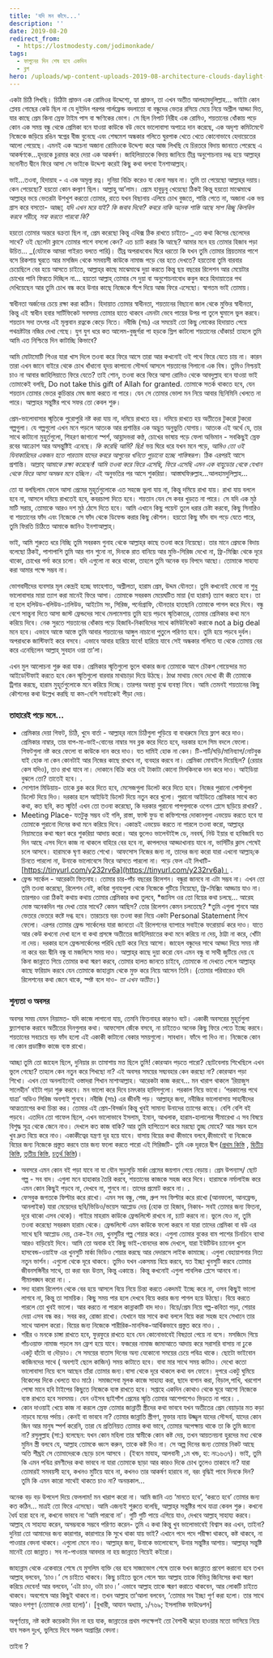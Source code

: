 ```yaml
---
title: 'যদি মন কাঁদে...'
description: ''
date: 2019-08-20
redirect_from:
  - https://lostmodesty.com/jodimonkade/
tags:
  - ফাগুনের দিন শেষ হবে একদিন
  - ব্লগ
hero: /uploads/wp-content-uploads-2019-08-architecture-clouds-daylight-711935-1.jpg
---
```


একটা চিঠি লিখছি। চিঠিটা প্রাক্তন এক রোমিওর উদ্দেশ্যে, হ্যা প্রাক্তন, তা এখন অতীত আলহামদুলিল্লাহ... ভাইটা কোন প্লেবয় গোছের কেউ ছিল না যে দুইদিন পরপর গার্লফ্রেন্ড বদলাতো বা বন্ধুদের ভেতর রসিয়ে মেয়ে নিয়ে অশ্লীল আড্ডা দিত, যার কাছে প্রেম কিনা স্রেফ টাইম পাস বা ক্ষণিকের ভোগ। সে ছিল নিপাট নিরীহ এক রোমিও, শয়তানের ধোঁকায় পড়ে কোন এক সময় বন্ধু থেকে প্রেমিকা বনে যাওয়া কাউকে বউ ভেবে ভালোবাসা অপাত্রে দান করেছে, এক অদৃশ্য কমিটমেন্টে নিজেকে জড়িয়ে রঙিন স্বপ্নের বীজ বুনেছে এবং শেষমেশ অন্ধকার গলিতে ঘুরপাক খেতে খেতে কোনোভাবে হেদায়েতের আলো পেয়েছে। এমনই এক অচেনা অজানা রোমিওকে উদ্দেশ্য করে আজ লিখছি যে চিরতরে বিদায় জানাতে পেরেছে এ আকর্ষণকে...হৃদয়কে চুরমার করে দেয়া এক আকর্ষণ। জাহিলিয়াতকে বিদায় জানিয়ে তীব্র অনুশোচনায় দগ্ধ হয়ে আল্লাহ্‌র মনোনীত দ্বীনে ফিরে আসা সে ভাইকে উদ্দেশ্য করেই কিছু কথা বলবো ইনশাআল্লাহ্‌।

ভাই...তওবা, হিদায়াহ - এ এক অমূল্য রত্ন। দুনিয়া বিক্রি করেও যা কেনা সম্ভব না। তুমি তা পেয়েছো আল্লাহ্‌র দয়ায়। কেন পেয়েছো? হয়তো কোন কল্যাণ ছিল। আল্লাহু আ’লাম। প্রেমে হাবুডুবু খেয়েছো ঠিকই কিন্তু হয়তো মাঝেমাঝে আল্লাহ্‌র ভয়ে ভেতরটা উশখুশ করতো তোমার, রাতে যখন বিছানায় এলিয়ে চোখ বুজতে, শান্তি পেতে না, অজানা এক ভয় গ্রাস করে বসতো- _আচ্ছা, যদি এখন মরে যাই? কি জবাব দিবো? কবরে নাকি অনেক শাস্তি আছে সাপ বিচ্ছু কিলবিল করবে শরীরে, সহ্য করতে পারবো কি?_

হয়তো তোমার অন্তরে বক্রতা ছিল না, প্রেম করেছো কিন্তু এথিক্স ঠিক রাখতে চাইতে- _এত কথা কিসের ছেলেদের সাথে? ওই ছেলেটা ক্লাসে তোমার পাশে বসলো কেন? এত চ্যাট করার কি আছে? আমার মনে হয় তোমার হিজাব পড়া উচিত... _(যেটাকে আমরা গাইরত বলতে পারি)। তীব্র অপরাধবোধ ঘিরে ধরতো কি যখন তুমি তোমার প্রিয়তমার পাশে বসে রিকশায় ঘুরতে আর মসজিদ থেকে সমবয়সী কাউকে নামাজ পড়ে বের হতে দেখতে? হয়তোবা তুমি বারবার চেয়েছিলে বের হয়ে আসতে চাইতে, আল্লাহ্‌র কাছে মাঝেমাঝে দুয়া করতে কিন্তু ছয় বছরের রিলেশন আর মেয়েটার চোখের পানি ফিরতে দিচ্ছিল না... হয়তো আল্লাহ্‌ তোমার সে দুয়া বা অনুশোচনাবোধ কবুল করে হিদায়াতের পথ দেখিয়েছেন আর তুমি চোখ বন্ধ করে উনার কাছে নিজেকে সঁপে দিয়ে আজ ফিরে এসেছো। স্বাগতম ভাই তোমায়।

স্বাধীনতা অর্জনের চেয়ে রক্ষা করা কঠিন। হিদায়াত তোমার স্বাধীনতা, শয়তানের বিছানো জাল থেকে মুক্তির স্বাধীনতা, কিন্তু এই স্বাধীন হবার সার্টিফিকেট সবসময় তোমার হাতে থাকবে এমনটা ভেবে পায়ের উপর পা তুলে ঘুমালে ভুল করবে। শয়তান সদা তৎপর এই মূল্যবান রত্নকে কেড়ে নিতে। নবীজি (সাঃ) এর সময়েই তো কিছু লোকের হিদায়াত পেয়ে পথভ্রষ্টটার নজির দেখা গেছে। যুগ যুগ ধরে কত আলেম-বুজুর্গরা পা হড়কে স্লিপ কাটলো শয়তানের ধোঁকায়! তাহলে তুমি আমি এত নিশ্চিন্তে দিন কাটাচ্ছি কিভাবে?

আমি মোটামোটি শিওর যারা খাস দিলে তওবা করে ফিরে আসে তারা আর কখনোই ওই পথে ফিরে যেতে চায় না। কারন তারা এখন জানে বাইরে থেকে চোখ ধাঁধানো হৃদয় কাপানো সৌন্দর্য আসলে শয়তানের গিলানো এক বিষ। তুমিও নিশ্চয়ই চাও না আবার জাহিলিয়াতে ফিরে যেতে? তাই শোন, তওবা করে ফিরে আসা রোমিও থেকে আবদুল্লাহ বনে যাওয়া ভাই তোমাকেই বলছি, Do not take this gift of Allah for granted. তোমাকে সতর্ক থাকতে হবে, যেন শয়তান তোমার ভেতর কুচিন্তার মেঘ জমা করতে না পারে। যেন সে তোমার ভোলা মন নিয়ে আবার ছিনিমিনি খেলতে না পারে। আল্লাহর সন্তুষ্টির পথে সফর তো কেবল শুরু।

প্রেম-ভালোবাসার স্মৃতিকে পুরোপুরি নষ্ট করা যায় না, দমিয়ে রাখতে হয়। দমিয়ে রাখতে হয় অতীতের টুকরো টুকরো গল্পগুলা। যে গল্পগুলো এখন মনে পড়লে আতংক আর প্রশান্তির এক অদ্ভুত অনুভুতি যোগায়। আতংক এই অর্থে যে, তার সাথে কাটানো মুহুর্তগুলো, শিহরণ জাগানো স্পর্শ, আহ্লাদভরা কণ্ঠ, চোখের ভাষায় পড়ে ফেলা অভিমান - সবকিছুই স্রেফ রবের আক্রোশ আর অসন্তুষ্টিই এনেছে। _কি করেছি আমি? ছিঃ!_ ভয় ঘিরে ধরে যখন মনে পড়ে, _আমিও তো ওই যিনাকারিদের একজন হতে পারতাম যাদের কবরে আগুনের খনিতে পুড়ানো হচ্ছে শাস্তিস্বরূপ_। ঠিক এরপরই আসে প্রশান্তি। _আল্লাহ্‌ আমাকে রক্ষা করেছেন! আমি তওবা করে ফিরে এসেছি, ফিরে এসেছি এমন এক বাহুডোর থেকে যেখান থেকে ফিরে আসা অসম্ভব মনে হচ্ছিল।_ এই অনুভতির পর আসে শুকরিয়া। আস্তাঘফিরুল্লাহ...আলহামদুলিল্লাহ...

তো যা বলছিলাম ফেলে আসা প্রেমের মুহূর্তগুলোকে এত সহজে ভুলা যায় না, কিন্তু দমিয়ে রাখা যায়। রাখা যায় বললে হবে না, আসলে দমিয়ে রাখতেই হবে, কবরচাপা দিতে হবে। শয়তান যেন সে কবর খুড়তে না পারে। সে যদি এক মুঠ মাটি সরায়, তোমাকে আরও দশ মুঠ ঠেসে দিতে হবে। আমি এখানে কিছু পয়েন্ট তুলে ধরার চেষ্টা করবো, কিছু সিনারিও বা শয়তানের ফাঁদ এবং নিজেকে সে ফাঁদ থেকে ডিফেন্ড করার কিছু কৌশল। হয়তো কিছু ফাঁদ বাদ পড়ে যেতে পারে, তুমি ফিরতি চিঠিতে আমাকে জানিও ইনশাআল্লাহ্‌।

ভাই, আমি শুরুতে ধরে নিচ্ছি তুমি সবরকম গুনাহ থেকে আল্লাহ্‌র কাছে তওবা করে নিয়েছো। তার মানে প্রেমকে বিদায় বলেছো ঠিকই, পাশাপাশি তুমি আর গান শুনো না, দিনকে রাত বানিয়ে আর মুভি-সিরিজ দেখো না, ফ্রি-মিক্সিং থেকে দূরে থাকো, চোখের পর্দা করে চলো। যদি এগুলো না করে থাকো, তাহলে তুমি অনেক বড় বিপদে আছো। তোমাকে সাহায্য করা আমার পক্ষে সম্ভব না।

ভোগবাদীদের ব্যবসার মূল কেন্দ্রই হচ্ছে ফাহেশাত, অশ্লীলতা, হারাম প্রেম, উদ্দম যৌনতা। তুমি কখনোই ভেবো না শুধু ভালোবাসার মায়া ত্যাগ করা মানেই ফিরে আসা। তোমাকে সবরকম মেয়েঘটিত মায়া (যা হারাম) ত্যাগ করতে হবে। তা না হলে হলিউড-বলিউড-ঢালিউড, আইটেম সং, সিরিজ, পর্নোগ্রাফি, যৌনতার হাতছানি তোমাকে পাগল করে দিবে। বন্ধু বেশে সান্ত্বনা দিতে আসা জাস্ট ফ্রেন্ডদের সাথে মেলামেশায় তুমি হয়ে পড়বে স্মৃতিকাতর, তোমার প্রেমিকার কথা মনে করিয়ে দিবে। নেক সুরতে শয়তানের ধোঁকায় পড়ে হিজাবি-নিকাবিদের সাথে কমিউনিকেট করাকে not a big deal মনে হবে। এভাবে আস্তে আস্তে তুমি আবার শয়তানের আঙ্গুল নাচানো পুতুলে পরিণত হবে। তুমি হয়ে পড়বে দুর্বল। অপরাধকে জাস্টিফাই করে বসবে। এভাবে আবার হারিয়ে যাবে! হারিয়ে যাবে সেই অন্ধকার গলিতে যা থেকে তোমায় বের করে এনেছিলেন আল্লাহ্‌ সুবহান ওয়া তা’লা।

এখন মুল আলোচনা শুরু করা যাক। প্রেমিকার স্মৃতিগুলো ভুলে থাকার জন্য তোমাকে আগে চৌকশ গোয়েন্দার মত আইডেন্টিফাই করতে হবে কেন স্মৃতিগুলো বারবার মাথাচাড়া দিয়ে উঠছে। ঠাণ্ডা মাথায় ভেবে দেখো কী কী তোমাকে ট্রিগার করছে, হারাম মুহূর্তগুলোকে মনে করিয়ে দিচ্ছে। তারপর অবস্থা বুঝে ব্যবস্থা নিবে। আমি তেমনই শয়তানের কিছু কৌশলের কথা উল্লেখ করছি যা কম-বেশি সবাইকেই পীড়া দেয়।

### তাহারেই পড়ে মনে...

- প্রেমিকার দেয়া গিফট, চিঠি, খুদে বার্তা - আল্লাহ্‌র নামে চিঠিগুলা পুড়িয়ে বা বাথরুমে নিয়ে ফ্লাশ করে দাও। প্রেমিকার নাম্বার, তার বাপ-মা-ভাই-বোনের নাম্বার সব ব্লক করে দিতে হবে, দরকার হলে সিম বদলে ফেলো। গিফটগুলা নষ্ট করে ফেলো বা কাউকে দান করে দাও। যত দামিই হোক না কেন। টি-শার্ট/ঘড়ি/মানিব্যাগ/নোটবুক যাই হোক না কেন কোনটাই আর নিজের কাছে রাখবে না, ব্যবহার করবে না। প্রেমিকা মোবাইল দিয়েছিল? (রেয়ার কেস যদিও), তাও রাখা যাবে না। দোকানে বিক্রি করে ওই টাকাটা কোনো মিসকিনকে দান করে দাও। আইডিয়া বুঝলে তো? তাতেই হবে। .
- সোশ্যাল মিডিয়ায়- তাকে ব্লক করে দিতে হবে, মেসেজগুলা ডিলেট করে দিতে হবে। নিজের পুরানো পোস্টগুলা ডিলেট দিয়ে দিও। দরকার হলে আইডিই ডিলেট দিয়ে নতুন করে খুলো। পুরানো আইডিতে প্রেমিকার সাথে কত কথা, কত ছবি, কত স্মৃতি! এখন তো তওবা করেছো, কি দরকার পুরানো পাপগুলাকে ওপেন প্লেসে ছড়িয়ে রাখার? .
- Meeting Place- যতটুকু সম্ভব ওই গলি, রাস্তা, ফাস্ট ফুড বা কফিশপের দোকানগুলা এভয়েড করতে হবে যা তোমাকে পুরানো দিনের কথা মনে করিয়ে দিবে। একান্তই এভয়েড করতে না পারলে তওবা করো, আল্লাহ্‌র নিয়ামতের কথা স্মরণ করে শুকরিয়া আদায় করো। আর ভুলেও ভালেন্টাইন্স ডে, নববর্ষ, নিউ ইয়ার বা হাবিজাবি যত দিন আছে এসব দিনে কাজ না থাকলে বাহিরে বের হবে না, কাপলদের আড্ডাখানায় যাবে না, ভার্সিটির ক্লাস শেষেই চলে আসবে। হারামকে ঘৃণা করতে শেখো। আফসোস নিজের জন্য না, তাদের জন্য করো যারা এখনো আল্লাহ্‌কে চিনতে পারলো না, উনাকে ভালোবেসে ফিরে আসতে পারলো না। পড়ে ফেল এই লিখাটি- [https://tinyurl.com/y232rv6a](https://tinyurl.com/y232rv6a)। .
- ফ্রেন্ড সার্কেল - আরেকটা ফিতনাহ। তোমার চার-পাঁচ বছরের রিলেশন। বন্ধুরা জানবে না এটা সম্ভব না। এখন তো তুমি তওবা করেছো, রিলেশন নেই, কবিরা গুনাহগুলা থেকে নিজেকে গুটিয়ে নিয়েছো, ফ্রি-মিক্সিং আড্ডায় যাও না। তারপরও ওরা ঠিকই কথায় কথায় তোমার প্রেমিকার কথা তুলবে, *জানিস ওর তো বিয়ের কথা চলছে... আরেহ দোস্ত অনেকদিন পর দেখা তোর সাথে? কেমন আছিস? তোর রিলেশন কেমন চলতেছে? *তুমি এগুলা শুনবে আর ভেতরে ভেতরে কষ্টে দগ্ধ হবে। তারচেয়ে বরং তওবা করা নিয়ে একটা Personal Statement লিখে ফেলো। এরপর তোমার ফ্রেন্ড সার্কেলের যারা জানতো এই রিলেশনের ব্যাপারে সবাইকে ফরোয়ার্ড করে দাও। যাতে আর কেউ কখনো দেখা হলে বা কথা প্রসঙ্গে অতীতের জাহিলিয়াতের কথা মনে করিয়ে না দেয়, ঠাট্টা না করে, খোঁটা না দেয়। দরকার হলে ফ্রেন্ডসার্কেলের পরিধি ছোট করে নিয়ে আসো। জাহেল বন্ধুদের সাথে আড্ডা দিয়ে সময় নষ্ট না করে বরং দ্বীনি বন্ধু বা মজলিসে সময় দাও। আল্লাহ্‌র কাছে দুয়া করো যেন এমন বন্ধু বা সাথী জুটিয়ে দেয় যে কিনা জান্নাতে গিয়ে তোমার কথা স্মরণ করবে, তোমার হালত জানতে চাইবে, তোমাকে না দেখতে পেলে আল্লাহ্‌র কাছে ফরিয়াদ করবে যেন তোমাকে জাহান্নাম থেকে মুক্ত করে নিয়ে আসেন তিনি। (তোমার পরিবারেও যদি রিলেশনের কথা জেনে থাকে, স্পষ্ট বলে দাও- _তা এখন অতীত_।)

### শুন্যতা ও অবসর

অবসর সময় যেমন নিয়ামত- যদি কাজে লাগানো যায়, তেমনি ফিতনাহর কারণও বটে। একাকী অবসরের মুহূর্তগুলা ফ্ল্যাশব্যাক করাবে অতীতের দিনগুলার কথা। আফসোস জেঁকে বসবে, না চাইতেও অনেক কিছু ফিরে পেতে ইচ্ছে করবে। শয়তানের সবচেয়ে বড় ফাঁদ হলো এই একাকী কাটানো বেকার সময়গুলো। সাবধান। ফাঁদে পা দিও না। নিজেকে কোন না কোন প্রডাক্টিভ কাজে ব্যস্ত রাখো।

আচ্ছা তুমি তো জাহেল ছিলে, দুনিয়ার রং তামাশায় মত্ত ছিলে তুমি! কোরআন পড়তে পারো? ছোটবেলায় শিখেছিলে এখন ভুলে গেছো? তাহলে কেন নতুন করে শিখছো না? এই অবসর সময়ের সদ্ব্যবহার কেন করছো না? কোরআন পড়া শিখো। এখন তো অনলাইনেই ওস্তাদরা শিখান মাশাআল্লাহ। আরেকটা কাজ করবে... মন খারাপ থাকলে ‘রিয়াজুস সালেহীন’ বইটা পড়া শুরু করবে। মন ভালো করে দিবে চমৎকার হাদিসগুলো। পরকাল নিয়ে ভাবো। ‘পরকালের পথে যাত্রা’ অডিও সিরিজ অবশ্যই শুনবে। নবীজি (সাঃ) এর জীবনী পড়। আল্লাহ্‌র জন্য, নবীজির ভালোবাসায় সাহাবীদের আত্মত্যাগের কথা চিন্তা কর। তোমার এই প্রেম-বিসর্জন কিন্তু খুবই সামান্য উনাদের ত্যাগের কাছে। বেশি বেশি বই পড়বে। এতদিন তো গাফেল ছিলে, এখন ভালোভাবে ইসলাম, ইমান, আখলাক, হারাম-হালালের সীমারেখা এ সব বিষয়ে বিশুদ্ধ সূত্র থেকে জেনে নাও। দেখলে কত কাজ বাকি? আর তুমি হাপিত্যেশ করে মরছো তুচ্ছ মোহে? আর সম্ভব হলে খুব দ্রুত বিয়ে করে নাও। একাকীত্বের যন্ত্রণা দূর হয়ে যাবে। বাসায় বিয়ের কথা কীভাবে বলবে,কীভাবেই বা নিজেকে বিয়ের জন্য নিজেকে প্রস্তুত করবে তার জন্য ফলো করতে পারো এই সিরিজটি- তুমি এক দূরতর দ্বীপ ([প্রথম কিস্তি](https://lostmodesty.com/2019/02/durotordip1/) , [দ্বিতীয় কিস্তি](https://cms.lostmodesty.com/2019/02/durotordip2/), [তৃতীয় কিস্তি](https://cms.lostmodesty.com/2019/03/durotordip3/), [চতুর্থ কিস্তি](https://cms.lostmodesty.com/2019/03/durotordip4/))।

- অবসরে এমন কোন বই পড়া যাবে না যা যৌন সুড়সুড়ি মার্কা প্রেমের জয়গান গেয়ে বেড়ায়। প্রেম উপন্যাস/ ছোট গল্প - সব বাদ। এগুলা মনে হাহাকার তৈরি করবে, শয়তানের কাজকে সহজ করে দিবে। হারামকে নর্মালাইজ করে এমন কোন কিছুই পড়বে না, দেখবে না, শুনবে না। তাদের প্রমোট করবে না। .
- ফেসবুক জগতকে ফিল্টার করে রাখো। এমন সব বন্ধু, পেজ, গ্রুপ সব ফিল্টার করে রাখো (আনফলো, আনফ্রেন্ড, আনলাইক) যারা মেয়েদের ছবি/ভিডিও/ভয়েস আপ্লোড দেয় (হোক তা হিজাব, নিকাব- সবই তোমার জন্য ফিতনা, দূরে থাকো এসব থেকে)। গাইরে মাহরাম কাউকে ফ্রেন্ডলিস্টে রাখবে না, চ্যাট করবে না। ভুলে যেও না, তুমি তওবা করেছো সবরকম হারাম থেকে। ফ্রেন্ডলিস্টে এমন কাউকে ফলো করবে না যারা তাদের প্রেমিকা বা বউ এর সাথে ছবি আপ্লোড দেয়, চেক-ইন দেয়, খুনসুটির গল্প শেয়ার করে। এগুলা তোমার বুকের বাম পাশের চিনচিনে ব্যাথা আরও বাড়িয়েই দিবে। আমি তো অবাক হই কিছু ভাই-বোনদের কান্ড দেখলে, যারা ইউটিউব চ্যানেল খুলে হাসবেন্ড-ওয়াইফ এর খুনসুটি মার্কা ভিডিও শেয়ার করছে আর দেদারসে লাইক কামাচ্ছে। এগুলা বেহায়াপনার নিত্য নতুন ভার্শন। এগুলো থেকে দূরে থাকবে। তুমিও যখন একসময় বিয়ে করবে, যত ইচ্ছা খুনসুটি করবে তোমার জীবনসঙ্গিনীর সাথে, তা করা বরং উত্তম, কিন্তু একান্তে। কিন্তু কখনোই এগুলা পাবলিক প্লেসে আনবে না। সীমালঙ্ঘন করো না। .
- সদ্য হারাম রিলেশন থেকে বের হয়ে আসলে বিয়ে নিয়ে চিন্তা করতে একদমই ইচ্ছে করে না, ওসব কিছুই ভালো লাগবে না, কিন্তু তা সাময়িক। কিছু সময় পার হলে দেখবে বিয়ে করার জন্য পাগল হয়ে উঠছো। বিয়ে করতে পারলে তো খুবই ভালো। আর করতে না পারলে কান্নাকাটি বাদ দাও। বিয়ে/প্রেম নিয়ে গল্প-কবিতা পড়া, শেয়ার দেয়া এসব বন্ধ কর। সবর কর, রোজা রাখো। যেখানে যার সাথে কথা বললে বিয়ে করা সহজ হবে সেখানে তার সাথে আলাপ করো। বিয়ের জন্য নিজেকে শারীরিক-মানসিক-আর্থিকভাবে প্রস্তুত করে নাও। .
- শরীর ও মনকে চাঙ্গা রাখতে হবে, ফুরফুরে রাখতে হবে যেন কোনোভাবেই বিষণ্ণতা পেয়ে না বসে। মসজিদে গিয়ে পাঁচওয়াক্ত নামাজ পড়লে মন ফ্রেশ হয়ে যাবে। ফজরের নামাজ জামাআতে আদায় করে সরাসরি বাসায় না ঢুকে একটু হাঁটো বা দৌড়াও। সে সময়ের বাতাস দিনের অন্য যেকোনো সময়ের চেয়ে পবিত্র থাকে। ছোটো ভাইবোন কাজিনদের সাথে ( অবশ্যই ছেলে কাজিন) সময় কাটাতে হবে। বাবা মার সাথে সময় কাটাও। দেখো কতো ভালোবাসা নিয়ে বসে আছেন তাঁরা তোমার জন্য।বাসা থেকে দূরে থাকলে কথা বল ফোনে। দুপরে একটু ঘুমিয়ে বিকেলের দিকে খেলতে যাও মাঠে। সমাজসেবা মূলক কাজে সাহায্য করা, ছাদে বাগান করা, বিড়াল,পাখি, খরগোশ পোষা মানে হবি টাইপের কিছুতে নিজেকে ব্যস্ত রাখতে হবে। সপ্তাহে একদিন কোথাও থেকে ঘুরে আসো নিজেকে ব্যস্ত রাখতে হবে সবসময়। যেন ওইসব ছাইপাঁশ প্রেমের স্মৃতি তোমার আশেপাশেও ভিড়তে না পারে। .
- কোন দাওয়াই খেয়ে কাজ না করলে স্রেফ তোমার জান্নাতী স্ত্রীদের কথা ভাববে যখন অতীতের প্রেম বেয়াড়ার মত কড়া নাড়বে মনের পর্দায়। কেনই বা ভাববে না? তোমার জান্নাতি স্ত্রীগণ, মুক্তার ন্যায় উজ্জ্বল যাদের সৌন্দর্য, যাদের কোন জিন আর মানুষ স্পর্শ করেনি, তারা যে প্রতিনিয়ত তোমার কথা ভাবে, তোমার অপেক্ষায় থাকে তা কি তুমি জানো না? রসুলুল্লাহ (সা:) বলেছেন: যখন কোন মহিলা তার স্বামীকে কোন কষ্ট দেয়, তখন আয়তনয়না হুরদের মধ্য থেকে মুমিন স্ত্রী বলবে যে, আল্লাহ তোমকে ধ্বংস করুন, তাকে কষ্ট দিও না। সে অল্প দিনের জন্য তোমার নিকট আছে অতি শীঘ্রই সে তোমাদেরকে ছেড়ে চলে আসবে । (ইবনে মাযাহ, আলবানী ,১ম খন্ড, হা: নং১৬৩৭)। ভাই, তুমি কি এমন পবিত্র রমণীদের কথা ভাববে না যারা তোমাকে ছাড়া আর কারও দিকে চোখ তুলেও তাকাবে না? যারা তোমারই সমবয়সী হবে, কখনও মুটিয়ে যাবে না, কখনও তার আকর্ষণ হারাবে না, বরং বৃদ্ধিই পাবে দিনকে দিন? তুমি কি এমন কারো সাথেই থাকতে চাও না? অনন্তকাল...

অনেক বড় বড় উপদেশ দিয়ে ফেললাম! মন খারাপ করো না। আমি জানি এত ‘মানতে হবে’, ‘করতে হবে’ তোমার জন্য কত কঠিন... মাত্রই তো ফিরে এসেছো। আমি এজন্যই শুরুতে বলেছি, আল্লাহ্‌র সন্তুষ্টির পথে যাত্রা কেবল শুরু। কখনো ধৈর্য হারা হবে না, কখনো ভাববে না ‘আমি পারবো না’। গুটি গুটি পায়ে এগিয়ে যাও, দেখবে আল্লাহ্‌ সাহায্য করবে। আল্লাহ্‌ যে সাহায্য করেন, অসম্ভবকে সম্ভবে পরিণত করেন- তুমি এ কথা কিন্তু খুব ভালোভাবেই বিশ্বাস কর এখন, তাইনা? দুনিয়া তো আমাদের জন্য কারাগার, কারাগারে কি সুখে থাকা যায় ভাই? এখানে পদে পদে পরীক্ষা থাকবে, কষ্ট থাকবে, না পাওয়ার বেদনা থাকবে। এগুলো মেনে নাও। আল্লাহ্‌র জন্য, উনাকে ভালোবেসে, উনার সন্তুষ্টির আশায়। আল্লাহ্‌র সন্তুষ্টি মানেই তো জান্নাত। সব না-পাওয়ার আবদার না হয় জান্নাতে গিয়েই কইরো।

জাহান্নাম থেকে একেবারে শেষে যে মুসলিম ব্যক্তি বের হবে সাজাভোগ শেষে তাকে যখন জান্নাতে প্রবেশ করানো হবে তখন আল্লাহ্‌ বলবেন, ‘চাও।’ সে চাইতে থাকবে। কিছু চাইতে ভুলে গেলে স্বয়ং আল্লাহ তাকে বিভিন্ন জিনিসের কথা স্মরণ করিয়ে দেবেন! আর বলবেন, ‘এটা চাও, ওটা চাও।’ এভাবে আল্লাহ তাকে স্মরণ করাতে থাকবেন, আর লোকটি চাইতে থাকবে। অবশেষে আর কিছুই থাকবে না। তখন আল্লাহ তা’আলা বলবেন, ‘তোমার সব ইচ্ছা পূর্ণ করা হলো। তার সাথে আরও দশগুণ (তোমাকে দেয়া হলো)’। \[বুখারী, আযান অধ্যায়, ১/৭৬৯; ইসলামিক ফাউণ্ডেশন]

অপূর্ণতায়, নষ্ট কষ্টে কয়েকটা দিন না হয় যাক, জান্নাতের প্রথম পদক্ষেপই তো বৈশাখী ঝড়ো হাওয়ার মতো ভাসিয়ে নিয়ে যাব সকল দুঃখ, ভুলিয়ে দিবে সকল অপ্রাপ্তির বেদনা।

তাইনা ?
